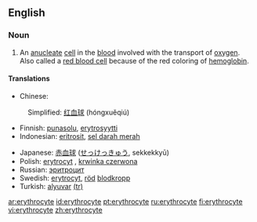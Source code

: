 ==English==

===Noun===
{{en-noun}}

# {{cytology}} An [[anucleate]] [[cell]] in the [[blood]] involved with the transport of [[oxygen]].  Also called a [[red blood cell]] because of the red coloring of [[hemoglobin]].

====Translations====
{{trans-top|a red blood cell}}
*Chinese:
:Simplified: [[红血球]] (hóngxuěqiú)
*Finnish: [[punasolu]], [[erytrosyytti]]
*Indonesian: [[eritrosit]], [[sel darah merah]]
{{trans-mid}}
*Japanese: [[赤血球]] ([[せっけっきゅう]], sekkekkyū)
*Polish: [[erytrocyt]] {{m}}, [[krwinka czerwona]] {{f}}
*Russian: [[эритроцит]]
*Swedish: [[erytrocyt]], [[röd]] [[blodkropp]]
*Turkish: [[alyuvar]] [[:tr:alyuvar|(tr)]]
{{trans-bottom}}

[[ar:erythrocyte]]
[[id:erythrocyte]]
[[pt:erythrocyte]]
[[ru:erythrocyte]]
[[fi:erythrocyte]]
[[vi:erythrocyte]]
[[zh:erythrocyte]]